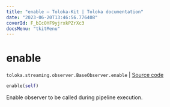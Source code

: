 ```yaml
---
title: "enable — Toloka-Kit | Toloka documentation"
date: "2023-06-20T13:46:56.776408"
coverId: F_bIcOYF9yjrxkPZrXc3
docsMenu: "tkitMenu"
---
```


# enable

`toloka.streaming.observer.BaseObserver.enable` | [Source code](https://github.com/Toloka/toloka-kit/blob/v1.2.0/src/streaming/observer.py#L54)

```python
enable(self)
```

Enable observer to be called during pipeline execution.